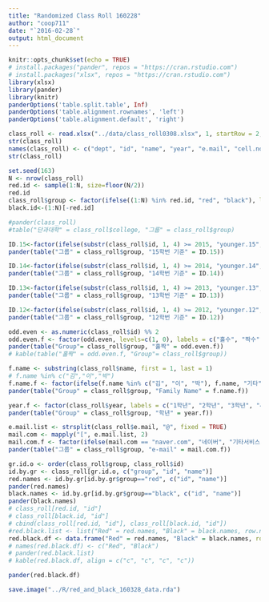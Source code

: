 ```yaml
---
title: "Randomized Class Roll 160228"
author: "coop711"
date: "`2016-02-28`"
output: html_document
---
```


```r
knitr::opts_chunk$set(echo = TRUE)
# install.packages("pander", repos = "https://cran.rstudio.com")
# install.packages("xlsx", repos = "https://cran.rstudio.com")
library(xlsx)
library(pander)
library(knitr)
panderOptions('table.split.table', Inf)
panderOptions('table.alignment.rownames', 'left')
panderOptions('table.alignment.default', 'right')
```

<!--### Data Randomization-->

```r
class_roll <- read.xlsx("../data/class_roll0308.xlsx", 1, startRow = 2, endRow = 66, colIndex = c(3:7, 9), colClasses=rep("character", 6), stringsAsFactors = FALSE)
str(class_roll)
names(class_roll) <- c("dept", "id", "name", "year", "e.mail", "cell.no")
str(class_roll)
```

```r
set.seed(163)
N <- nrow(class_roll) 
red.id <- sample(1:N, size=floor(N/2))
red.id
class_roll$group <- factor(ifelse((1:N) %in% red.id, "red", "black"), levels = c("red", "black"))
black.id<-(1:N)[-red.id]
```

<!--### Randomization Effects-->

```r
#pander(class_roll)
#table("단과대학" = class_roll$college, "그룹" = class_roll$group)
```

<!--#### 학번 비교

##### 15학번 기준-->

```r
ID.15<-factor(ifelse(substr(class_roll$id, 1, 4) >= 2015, "younger.15", "older.15"), levels=c("younger.15", "older.15"), labels = c("15학번 이후", "14학번 이전"))
pander(table("그룹" = class_roll$group, "15학번 기준" = ID.15))
```

<!--##### 14학번 기준-->

```r
ID.14<-factor(ifelse(substr(class_roll$id, 1, 4) >= 2014, "younger.14", "older.14"), levels=c("younger.14", "older.14"), labels = c("14학번 이후", "13학번 이전"))
pander(table("그룹" = class_roll$group, "14학번 기준" = ID.14))
```

<!--##### 13학번 기준-->

```r
ID.13<-factor(ifelse(substr(class_roll$id, 1, 4) >= 2013, "younger.13", "older.13"), levels=c("younger.13", "older.13"), labels = c("13학번 이후", "12학번 이전"))
pander(table("그룹" = class_roll$group, "13학번 기준" = ID.13))
```

<!--##### 12학번 기준-->

```r
ID.12<-factor(ifelse(substr(class_roll$id, 1, 4) >= 2012, "younger.12", "older.12"), levels=c("younger.12", "older.12"), labels = c("12학번 이후", "11학번 이전"))
pander(table("그룹" = class_roll$group, "12학번 기준" = ID.12))
```

<!--#### 학번 뒷자리 홀짝-->

```r
odd.even <- as.numeric(class_roll$id) %% 2
odd.even.f <- factor(odd.even, levels=c(1, 0), labels = c("홀수", "짝수"))
pander(table("Group"= class_roll$group, "홀짝" = odd.even.f))
# kable(table("홀짝" = odd.even.f, "Group"= class_roll$group))
```

<!--#### 많이 나오는 성씨-->

```r
f.name <- substring(class_roll$name, first = 1, last = 1)
# f.name %in% c("김","이","박")
f.name.f <- factor(ifelse(f.name %in% c("김", "이", "박"), f.name, "기타"), levels=c("김", "이", "박", "기타"))
pander(table("Group" = class_roll$group, "Family Name" = f.name.f))
```

<!--#### 학년-->

```r
year.f <- factor(class_roll$year, labels = c("1학년", "2학년", "3학년", "4학년"))
pander(table("Group" = class_roll$group, "학년" = year.f))
```

<!--#### e-mail 서비스-->

```r
e.mail.list <- strsplit(class_roll$e.mail, "@", fixed = TRUE)
mail.com <- mapply("[", e.mail.list, 2)
mail.com.f <- factor(ifelse(mail.com == "naver.com", "네이버", "기타서비스"), levels = c("네이버", "기타서비스"))
pander(table("그룹" = class_roll$group, "e-mail" = mail.com.f))
```

<!--### List of Group Members-->

```r
gr.id.o <- order(class_roll$group, class_roll$id)
id.by.gr <- class_roll[gr.id.o, c("group", "id", "name")]
red.names <- id.by.gr[id.by.gr$group=="red", c("id", "name")]
pander(red.names)
black.names <- id.by.gr[id.by.gr$group=="black", c("id", "name")]
pander(black.names)
# class_roll[red.id, "id"]
# class_roll[black.id, "id"]
# cbind(class_roll[red.id, "id"], class_roll[black.id, "id"])
#red.black.list <- list("Red" = red.names, "Black" = black.names, row.names = NULL)
red.black.df <- data.frame("Red" = red.names, "Black" = black.names, row.names = NULL)
# names(red.black.df) <- c("Red", "Black")
# pander(red.black.list)
# kable(red.black.df, align = c("c", "c", "c", "c"))
```

```r
pander(red.black.df)
```

```r
save.image("../R/red_and_black_160328_data.rda")
```